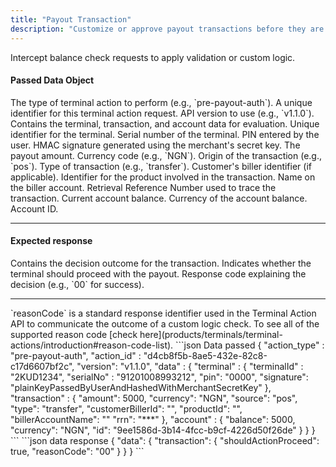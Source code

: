 ```yaml
---
title: "Payout Transaction"
description: "Customize or approve payout transactions before they are processed"
---
```



<CardGroup cols={2}>
  <Card
    title="Pre-Balance Check"
    icon="wallet"
    href="/products/terminals/terminal-actions/balance-check"
  >
    Intercept balance check requests to apply validation or custom logic.
  </Card>
</CardGroup>


####  Passed Data Object

<ParamField body="action_type" type="string" required>
  The type of terminal action to perform (e.g., `pre-payout-auth`).
</ParamField>

<ParamField body="action_id" type="string" required>
  A unique identifier for this terminal action request.
</ParamField>

<ParamField body="version" type="string" required>
  API version to use (e.g., `v1.1.0`).
</ParamField>

<ParamField body="data" type="object" required>
  Contains the terminal, transaction, and account data for evaluation.

  <Expandable title="data.terminal" defaultOpen="true">
    <ParamField body="terminal.terminalId" type="string" required>
      Unique identifier for the terminal.
    </ParamField>
    <ParamField body="terminal.serialNo" type="string" required>
      Serial number of the terminal.
    </ParamField>
    <ParamField body="terminal.pin" type="string" required>
      PIN entered by the user.
    </ParamField>
    <ParamField body="terminal.signature" type="string" required>
      HMAC signature generated using the merchant's secret key.
    </ParamField>
  </Expandable>

  <Expandable title="data.transaction" defaultOpen="true">
    <ParamField body="transaction.amount" type="number" required>
      The payout amount.
    </ParamField>
    <ParamField body="transaction.currency" type="string" required>
      Currency code (e.g., `NGN`).
    </ParamField>
    <ParamField body="transaction.source" type="string" required>
      Origin of the transaction (e.g., `pos`).
    </ParamField>
    <ParamField body="transaction.type" type="string" required>
      Type of transaction (e.g., `transfer`).
    </ParamField>
    <ParamField body="transaction.customerBillerId" type="string">
      Customer's biller identifier (if applicable).
    </ParamField>
    <ParamField body="transaction.productId" type="string">
      Identifier for the product involved in the transaction.
    </ParamField>
    <ParamField body="transaction.billerAccountName" type="string">
      Name on the biller account.
    </ParamField>
    <ParamField body="transaction.rrn" type="string" required>
      Retrieval Reference Number used to trace the transaction.
    </ParamField>
  </Expandable>

  <Expandable title="data.account" defaultOpen="true">
    <ParamField body="account.balance" type="number" required>
      Current account balance.
    </ParamField>
    <ParamField body="account.currency" type="string" required>
      Currency of the account balance.
    </ParamField>
    <ParamField body="account.id" type="string" required>
      Account ID.
    </ParamField>
  </Expandable>
</ParamField>

---

#### Expected response

<ResponseField name="data" type="object" required>
  Contains the decision outcome for the transaction.

  <Expandable title="data.transaction" defaultOpen="true">
    <ResponseField name="shouldActionProceed" type="boolean" required>
      Indicates whether the terminal should proceed with the payout.
    </ResponseField>
    <ResponseField name="reasonCode" type="string" required>
      Response code explaining the decision (e.g., `00` for success).
    </ResponseField>
  </Expandable>
</ResponseField>

---
<Note>
  `reasonCode` is a standard response identifier used in the Terminal Action API to communicate the outcome of a custom logic check. To see all of the supported reason code [check here](products/terminals/terminal-actions/introduction#reason-code-list).
</Note>

<RequestExample>
```json Data passed
{
	"action_type" : "pre-payout-auth",
	"action_id" : "d4cb8f5b-8ae5-432e-82c8-c17d6607bf2c",
	"version": "v1.1.0",
	"data" : {
		"terminal" : {
			"terminalId" : "2KUD1234",
			"serialNo" : "91201008993212",
			"pin": "0000",
			"signature": "plainKeyPassedByUserAndHashedWithMerchantSecretKey"
		},
		"transaction" : {
			"amount": 5000,
			"currency": "NGN",
			"source": "pos",
			"type": "transfer",
			"customerBillerId": "",
			"productId": "",
			"billerAccountName": ""
			"rrn": "***"
		},
		"account" : {
			"balance": 5000,
			"currency": "NGN",
			"id": "9ee1586d-3b14-4fcc-b9cf-4226d50f26de"
		}
	}
}
```
</RequestExample>

<ResponseExample>
```json data response
{
	"data": {
		"transaction": {
			"shouldActionProceed": true,
			"reasonCode": "00"
		}
	}
}
```
</ResponseExample>
